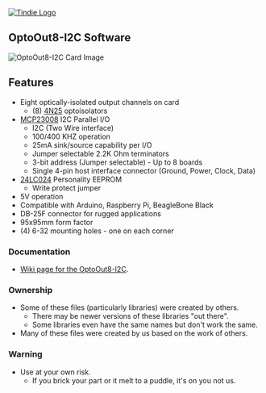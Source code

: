 <a href="https://www.tindie.com/products/5158/"><img src="http://land-boards.com/blwiki/images/5/51/Tindie-mediums.png" alt="Tindie Logo"></img></a>

== OptoOut8-I2C Software ==

<img src="http://land-boards.com/blwiki/images/b/be/OptoOut8-I2C-X3-CCA-5452-640px.jpg" alt="OptoOut8-I2C Card Image"></img>

== Features ==

* Eight optically-isolated output channels on card
** (8) [https://www.vishay.com/docs/83725/4n25.pdf 4N25] optoisolators
* [http://ww1.microchip.com/downloads/en/DeviceDoc/MCP23008-MCP23S08-Data-Sheet-20001919F.pdf MCP23008] I2C Parallel I/O
** I2C (Two Wire interface)
** 100/400 KHZ operation
** 25mA sink/source capability per I/O
** Jumper selectable 2.2K Ohm terminators
** 3-bit address (Jumper selectable) - Up to 8 boards
** Single 4-pin host interface connector (Ground, Power, Clock, Data)
* [https://ww1.microchip.com/downloads/en/DeviceDoc/21210N.pdf 24LC024] Personality EEPROM
** Write protect jumper
* 5V operation
* Compatible with Arduino, Raspberry Pi, BeagleBone Black
* DB-25F connector for rugged applications
* 95x95mm form factor
* (4) 6-32 mounting holes - one on each corner

=== Documentation ===

*[http://land-boards.com/blwiki/index.php?title=OptoOut8-I2C Wiki page for the OptoOut8-I2C].

=== Ownership ===

* Some of these files (particularly libraries) were created by others.
** There may be newer versions of these libraries "out there".
** Some libraries even have the same names but don't work the same.
* Many of these files were created by us based on the work of others.

=== Warning ===

* Use at your own risk.
** If you brick your part or it melt to a puddle, it's on you not us.
